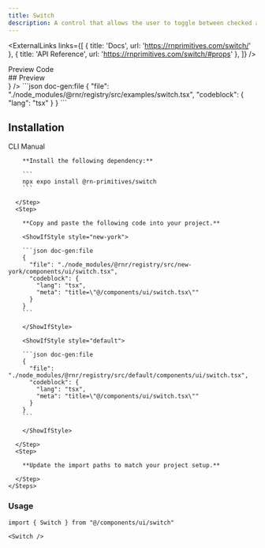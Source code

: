 ```yaml
---
title: Switch
description: A control that allows the user to toggle between checked and not checked.
---
```



<ExternalLinks
  links={[
    { title: 'Docs', url: 'https://rnprimitives.com/switch/' },
    { title: 'API Reference', url: 'https://rnprimitives.com/switch/#props' },
  ]}
/>

<div className="h-5"/>

<Tabs defaultValue="preview">
  <TabsList>
    <TabsTrigger value="preview">Preview</TabsTrigger>
    <TabsTrigger value="code">Code</TabsTrigger>
  </TabsList>
  <TabsContent value="preview">
    <div id="preview" className='*:hidden scroll-m-20' aria-hidden>
      ## Preview
    </div>
    <PreviewCard preview={<SwitchPreview />} />
  </TabsContent>
  <TabsContent value="code">
    ```json doc-gen:file
    {
      "file": "./node_modules/@rnr/registry/src/examples/switch.tsx",
      "codeblock": {
        "lang": "tsx"
      }
    }
    ```
  </TabsContent>
</Tabs>


## Installation

<Tabs defaultValue="cli">
  <TabsList>
    <TabsTrigger id="cli" value="cli">CLI</TabsTrigger>
    <TabsTrigger id="manual" value="manual">Manual</TabsTrigger>
  </TabsList>
  <TabsContent value="cli">
     <CommandTabs args={["add", "switch"]}/>
  </TabsContent>
  <TabsContent value="manual">
    <Steps> 
      <Step>
 
        **Install the following dependency:**

        ```
        npx expo install @rn-primitives/switch
        ```

      </Step>
      <Step>
 
        **Copy and paste the following code into your project.**

        <ShowIfStyle style="new-york">

        ```json doc-gen:file
        {
          "file": "./node_modules/@rnr/registry/src/new-york/components/ui/switch.tsx",
          "codeblock": {
            "lang": "tsx",
            "meta": "title=\"@/components/ui/switch.tsx\""
          }
        }
        ```

        </ShowIfStyle>

        <ShowIfStyle style="default">

        ```json doc-gen:file
        {
          "file": "./node_modules/@rnr/registry/src/default/components/ui/switch.tsx",
          "codeblock": {
            "lang": "tsx",
            "meta": "title=\"@/components/ui/switch.tsx\""
          }
        }
        ```

        </ShowIfStyle>
 
      </Step>
      <Step>

        **Update the import paths to match your project setup.**

      </Step>
    </Steps>

  </TabsContent>
</Tabs>

### Usage

```tsx
import { Switch } from "@/components/ui/switch"
```

```tsx
<Switch />
```

